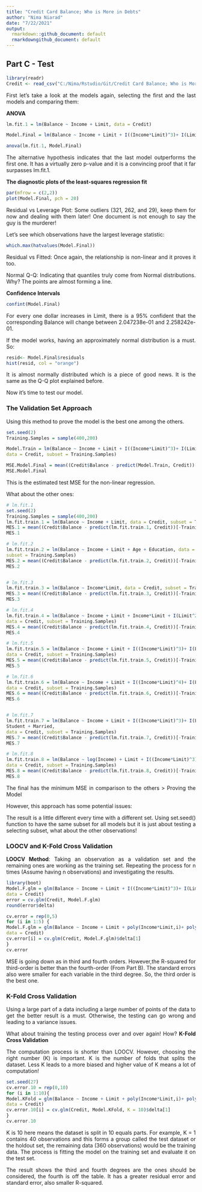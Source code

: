 ```yaml
---
title: "Credit Card Balance; Who is More in Debts"
author: "Nima Niarad"
date: "7/22/2021"
output:
  rmarkdown::github_document: default
  rmarkdowngithub_document: default
---
```


<style> body {text-align: justify} </style> <!-- Justify text. -->

## Part C - Test

```r
library(readr)
Credit <- read_csv("C:/Nima/Rstudio/Git/Credit Card Balance; Who is More in Debts/Credit-Card-Balance--Who-is-More-in-Debts-/Credit.csv")
```


First let’s take a look at the models again, selecting the first and the last models and comparing them:

**ANOVA**


```r
lm.fit.1 = lm(Balance ~ Income + Limit, data = Credit)

Model.Final = lm(Balance ~ Income + Limit + I((Income*Limit)^3)+ I(Limit^3)+ Student, data = Credit)

anova(lm.fit.1, Model.Final)
```


The alternative hypothesis indicates that the last model outperforms the first one. It has a virtually zero
p-value and it is a convincing proof that it far surpasses lm.fit.1.

**The diagnostic plots of the least-squares regression fit**

```r
par(mfrow = c(2,2))
plot(Model.Final, pch = 20)
```


Residual vs Leverage Plot: Some outliers (321, 262, and 29), keep them for now and dealing with them later! One document is not enough to say the guy is the murderer!

Let's see which observations have the largest leverage statistic:

```r
which.max(hatvalues(Model.Final))
```

Residual vs Fitted: Once again, the relationship is non-linear and it proves it too.

Normal Q-Q: Indicating that quantiles truly come from Normal distributions. Why? The points are almost
forming a line.

**Confidence Intervals**

```r
confint(Model.Final)
```

For every one dollar increases in Limit, there is a 95% confident that the corresponding Balance
will change between 2.047238e-01 and 2.258242e-01.

If the model works, having an approximately normal distribution is a must. So:

```r
resid<- Model.Final$residuals
hist(resid, col = "orange")
```

It is almost normally distributed which is a piece of good news. It is the same as the Q-Q plot explained
before.

Now it’s time to test our model.

### The Validation Set Approach

Using this method to prove the model is the best one among the others. 


```r
set.seed(2)
Training.Samples = sample(400,200)

Model.Train = lm(Balance ~ Income + Limit + I((Income*Limit)^3)+ I(Limit^3)+ Student,
data = Credit, subset = Training.Samples)

MSE.Model.Final = mean((Credit$Balance - predict(Model.Train, Credit))[-Training.Samples]^2)
MSE.Model.Final
```

This is the estimated test MSE for the non-linear regression.

What about the other ones:

```r
# lm.fit.1
set.seed(2)
Training.Samples = sample(400,200)
lm.fit.train.1 = lm(Balance ~ Income + Limit, data = Credit, subset = Training.Samples)
MES.1 = mean((Credit$Balance - predict(lm.fit.train.1, Credit))[-Training.Samples]^2)
MES.1

# lm.fit.2
lm.fit.train.2 = lm(Balance ~ Income + Limit + Age + Education, data = Credit,
subset = Training.Samples)
MES.2 = mean((Credit$Balance - predict(lm.fit.train.2, Credit))[-Training.Samples]^2)
MES.2


# lm.fit.3
lm.fit.train.3 = lm(Balance ~ Income*Limit, data = Credit, subset = Training.Samples)
MES.3 = mean((Credit$Balance - predict(lm.fit.train.3, Credit))[-Training.Samples]^2)
MES.3

# lm.fit.4
lm.fit.train.4 = lm(Balance ~ Income + Limit + Income*Limit + I(Limit^2),
data = Credit, subset = Training.Samples)
MES.4 = mean((Credit$Balance - predict(lm.fit.train.4, Credit))[-Training.Samples]^2)
MES.4

# lm.fit.5
lm.fit.train.5 = lm(Balance ~ Income + Limit + I((Income*Limit)^3)+ I(Limit^3),
data = Credit, subset = Training.Samples)
MES.5 = mean((Credit$Balance - predict(lm.fit.train.5, Credit))[-Training.Samples]^2)
MES.5

# lm.fit.6
lm.fit.train.6 = lm(Balance ~ Income + Limit + I((Income*Limit)^4)+ I(Limit^4) + Student,
data = Credit, subset = Training.Samples)
MES.6 = mean((Credit$Balance - predict(lm.fit.train.6, Credit))[-Training.Samples]^2)
MES.6


# lm.fit.7
lm.fit.train.7 = lm(Balance ~ Income + Limit + I((Income*Limit)^3)+ I(Limit^3) +
Student + Married,
data = Credit, subset = Training.Samples)
MES.7 = mean((Credit$Balance - predict(lm.fit.train.7, Credit))[-Training.Samples]^2)
MES.7

# lm.fit.8
lm.fit.train.8 = lm(Balance ~ log(Income) + Limit + I((Income*Limit)^3)+ I(Limit^3)+ Student,
data = Credit, subset = Training.Samples)
MES.8 = mean((Credit$Balance - predict(lm.fit.train.8, Credit))[-Training.Samples]^2)
MES.8
```

The final has the minimum MSE in comparison to the others > Proving the Model 

However, this approach has some potential issues:

The result is a little different every time with a different set. Using set.seed() function to have the same subset for all models but it is just about testing a selecting subset, what about the other observations!

### LOOCV and K-Fold Cross Validation


**LOOCV Method**: Taking an observation as a validation set and the
remaining ones are working as the training set. Repeating the process for n times (Assume having n
observations) and investigating the results.

```r
library(boot)
Model.F.glm = glm(Balance ~ Income + Limit + I((Income*Limit)^3)+ I(Limit^3)+ Student,
data = Credit)
error = cv.glm(Credit, Model.F.glm)
round(error$delta)
```

```r
cv.error = rep(0,5)
for (i in 1:5) {
Model.F.glm = glm(Balance ~ Income + Limit + poly(Income*Limit,i)+ poly(Limit,i)+ Student,
data = Credit)
cv.error[i] = cv.glm(Credit, Model.F.glm)$delta[1]
}
cv.error
```

MSE is going down as in third and fourth orders. However,the R-squared for third-order is better than the fourth-order (From Part B). The standard errors also were smaller for each variable in the third degree. So, the third order is the best one. 

### K-Fold Cross Validation

Using a large part of a data including a large number of points of the data
to get the better result is a must. Otherwise, the testing can go wrong and leading to a variance issues.

What about training the testing process over and over again! How? **K-Fold Cross Validation**

The computation process is shorter than LOOCV.
However, choosing the right number (K) is important. K is the number of folds that splits the dataset. Less K
leads to a more biased and higher value of K means a lot of computation! 

```r
set.seed(27)
cv.error.10 = rep(0,10)
for (i in 1:10){
Model.KFold = glm(Balance ~ Income + Limit + poly(Income*Limit,i)+ poly(Limit,i)+ Student,
data = Credit)
cv.error.10[i] = cv.glm(Credit, Model.KFold, K = 10)$delta[1]
}
cv.error.10
```

K is 10 here means the dataset is split in 10 equals parts. For example, K = 1 contains 40 observations and
this forms a group called the test dataset or the holdout set, the remaining data (360 observations) would
be the training data. The process is fitting the model on the training set and evaluate it on the test set.

The result shows the third and fourth degrees are the ones should be considered, the fourth is off the table. It has a greater residual error and standard error, also smaller R-squared. 






